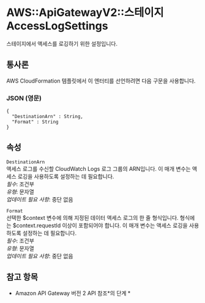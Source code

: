 # AWS::ApiGatewayV2::스테이지 AccessLogSettings

스테이지에서 액세스를 로깅하기 위한 설정입니다.

## 통사론

AWS CloudFormation 템플릿에서 이 엔터티를 선언하려면 다음 구문을 사용합니다.

### JSON (영문)

```
{
  "DestinationArn" : String,
  "Format" : String
}
```

## 속성

`DestinationArn`  
액세스 로그를 수신할 CloudWatch Logs 로그 그룹의 ARN입니다. 이 매개 변수는 액세스 로깅을 사용하도록 설정하는 데 필요합니다.  
_필수_: 조건부  
_유형_: 문자열  
_업데이트 필요 사항_: 중단 없음

`Format`  
선택한 $context 변수에 의해 지정된 데이터 액세스 로그의 한 줄 형식입니다. 형식에는 $context.requestId 이상이 포함되어야 합니다. 이 매개 변수는 액세스 로깅을 사용하도록 설정하는 데 필요합니다.  
_필수_: 조건부  
_유형_: 문자열  
_업데이트 필요 사항_: 중단 없음

## 참고 항목

- Amazon API Gateway 버전 2 API 참조*의 단계 *
